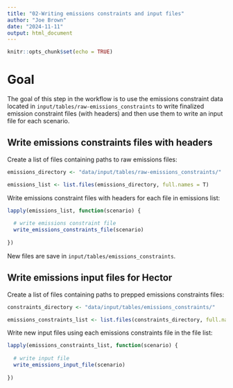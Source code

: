 ```yaml
---
title: "02-Writing emissions constraints and input files"
author: "Joe Brown"
date: "2024-11-11"
output: html_document
---
```


```r
knitr::opts_chunk$set(echo = TRUE)
```

# Goal

The goal of this step in the workflow is to use the emissions constraint data located in `input/tables/raw-emissions_constraints` to write finalized emission constraint files (with headers) and then use them to write an input file for each scenario.

## Write emissions constraints files with headers

Create a list of files containing paths to raw emissions files: 

```r
emissions_directory <- "data/input/tables/raw-emissions_constraints/"

emissions_list <- list.files(emissions_directory, full.names = T)

```

Write emissions constraint files with headers for each file in emissions list:

```r
lapply(emissions_list, function(scenario) {
  
  # write emissions constraint file
  write_emissions_constraints_file(scenario)
  
})

```

New files are save in `input/tables/emissions_constraints`.

## Write emissions input files for Hector

Create a list of files containing paths to prepped emissions constraints files:

```r
constraints_directory <- "data/input/tables/emissions_constraints/"

emissions_constraints_list <- list.files(constraints_directory, full.names = T)

```

Write new input files using each emissions constraints file in the file list:
```r
lapply(emissions_constraints_list, function(scenario) {
  
  # write input file 
  write_emissions_input_file(scenario)
  
})

```


